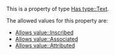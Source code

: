 This is a property of type [[Has type::Text]].

The allowed values for this property are:
* [[Allows value::Inscribed]]
* [[Allows value::Associated]]
* [[Allows value::Attributed]]
